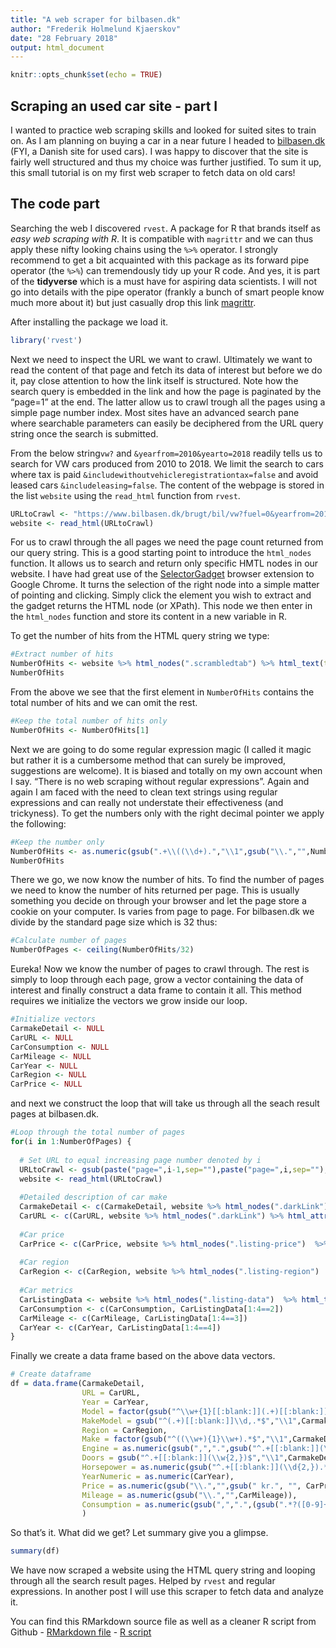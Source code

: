 ```yaml
---
title: "A web scraper for bilbasen.dk"
author: "Frederik Holmelund Kjaerskov"
date: "28 February 2018"
output: html_document
---
```


```r
knitr::opts_chunk$set(echo = TRUE)
```

## Scraping an used car site - part I

I wanted to practice web scraping skills and looked for suited sites to train on. As I am planning on buying a car in a near future I headed to [bilbasen.dk](http://www.bilbasen.dk) (FYI, a Danish site for used cars). I was happy to discover that the site is fairly well structured and thus my choice was further justified. To sum it up, this small tutorial is on my first web scraper to fetch data on old cars!

## The code part
Searching the web I discovered `rvest`. A package for R that brands itself as *easy web scraping with R*. It is compatible with `magrittr` and we can thus apply these nifty looking chains using the `%>%` operator. I strongly recommend to get a bit acquainted with this package as its forward pipe operator (the `%>%`) can tremendously tidy up your R code. And yes, it is part of the **tidyverse** which is a must have for aspiring data scientists. I will not go into details with the pipe operator (frankly a bunch of smart people know much more about it) but just casually drop this link [magrittr](http://magrittr.tidyverse.org/).

After installing the package we load it.

```r
library('rvest')
```

Next we need to inspect the URL we want to crawl. Ultimately we want to read the content of that page and fetch its data of interest but before we do it, pay close attention to how the link itself is structured. Note how the search query is embedded in the link and how the page is paginated by the "page=1" at the end. The latter allow us to crawl trough all the pages using a simple page number index. Most sites have an advanced search pane where searchable parameters can easily be deciphered from the URL query string once the search is submitted. 

From the below string`vw?` and `&yearfrom=2010&yearto=2018` readily tells us to search for VW cars produced from 2010 to 2018. We limit the search to cars where tax is paid `&includewithoutvehicleregistrationtax=false` and avoid leased cars `&includeleasing=false`. The content of the webpage is stored in the list `website` using the `read_html` function from `rvest`.

```r
URLtoCrawl <- "https://www.bilbasen.dk/brugt/bil/vw?fuel=0&yearfrom=2010&yearto=2018&pricefrom=0&priceto=10000000&mileagefrom=-1&mileageto=10000001&zipcode=0000&includeengroscvr=false&includesellforcustomer=true&includewithoutvehicleregistrationtax=false&includeleasing=false&page=1"
website <- read_html(URLtoCrawl)
```
For us to crawl through the all pages we need the page count returned from our query string. This is a good starting point to introduce the `html_nodes` function. It allows us to search and return only specific HMTL nodes in our website. I have had great use of the [SelectorGadget](http://selectorgadget.com/) browser extension to Google Chrome. It turns the selection of the right node into a simple matter of pointing and clicking. Simply click the element you wish to extract and the gadget returns the HTML node (or XPath). This node we then enter in the `html_nodes` function and store its content in a new variable in R. 

To get the number of hits from the HTML query string we type:
```r
#Extract number of hits
NumberOfHits <- website %>% html_nodes(".scrambledtab") %>% html_text(trim = TRUE)
NumberOfHits
```
From the above we see that the first element in `NumberOfHits` contains the total number of hits and we can omit the rest. 

```r
#Keep the total number of hits only
NumberOfHits <- NumberOfHits[1]
```

Next we are going to do some regular expression magic (I called it magic but rather it is a cumbersome method that can surely be improved, suggestions are welcome). It is biased and totally on my own account when I say. "There is no web scraping without regular expressions". Again and again I am faced with the need to clean text strings using regular expressions and can really not understate their effectiveness (and trickyness). To get the numbers only with the right decimal pointer we apply the following:

```r
#Keep the number only
NumberOfHits <- as.numeric(gsub(".+\\((\\d+).","\\1",gsub("\\.","",NumberOfHits)))
NumberOfHits
```
There we go, we now know the number of hits. To find the number of pages we need to know the number of hits returned per page. This is usually something you decide on through your browser and let the page store a cookie on your computer. Is varies from page to page. For bilbasen.dk we divide by the standard page size which is 32 thus:

```r
#Calculate number of pages
NumberOfPages <- ceiling(NumberOfHits/32)
```

Eureka! Now we know the number of pages to crawl through. The rest is simply to loop through each page, grow a vector containing the data of interest and finally construct a data frame to contain it all. 
This method requires we initialize the vectors we grow inside our loop. 

```r
#Initialize vectors
CarmakeDetail <- NULL
CarURL <- NULL
CarConsumption <- NULL
CarMileage <- NULL
CarYear <- NULL
CarRegion <- NULL
CarPrice <- NULL
```
and next we construct the loop that will take us through all the seach result pages at bilbasen.dk.

```r
#Loop through the total number of pages
for(i in 1:NumberOfPages) {
  
  # Set URL to equal increasing page number denoted by i
  URLtoCrawl <- gsub(paste("page=",i-1,sep=""),paste("page=",i,sep=""),URLtoCrawl)
  website <- read_html(URLtoCrawl)
  
  #Detailed description of car make
  CarmakeDetail <- c(CarmakeDetail, website %>% html_nodes(".darkLink") %>% html_text(trim = TRUE))
  CarURL <- c(CarURL, website %>% html_nodes(".darkLink") %>% html_attr("href"))
  
  #Car price
  CarPrice <- c(CarPrice, website %>% html_nodes(".listing-price")  %>% html_text(trim = TRUE))
  
  #Car region
  CarRegion <- c(CarRegion, website %>% html_nodes(".listing-region")  %>% html_text(trim = TRUE))
  
  #Car metrics
  CarListingData <- website %>% html_nodes(".listing-data")  %>% html_text(trim = TRUE)
  CarConsumption <- c(CarConsumption, CarListingData[1:4==2])
  CarMileage <- c(CarMileage, CarListingData[1:4==3])
  CarYear <- c(CarYear, CarListingData[1:4==4])
}
```

Finally we create a data frame based on the above data vectors. 

```R
# Create dataframe
df = data.frame(CarmakeDetail,
                URL = CarURL,
                Year = CarYear,
                Model = factor(gsub("^\\w+{1}[[:blank:]](.+)[[:blank:]]\\d,.*$","\\1",CarmakeDetail)),
                MakeModel = gsub("^(.+)[[:blank:]]\\d,.*$","\\1",CarmakeDetail),
                Region = CarRegion, 
                Make = factor(gsub("^((\\w+){1}\\w+).*$","\\1",CarmakeDetail)),
                Engine = as.numeric(gsub(",",".",gsub("^.+[[:blank:]](\\d,\\d+).*$","\\1",CarmakeDetail))),
                Doors = gsub("^.+[[:blank:]](\\w{2,})$","\\1",CarmakeDetail),
                Horsepower = as.numeric(gsub("^.+[[:blank:]](\\d{2,}).*$","\\1",CarmakeDetail)),
                YearNumeric = as.numeric(CarYear),
                Price = as.numeric(gsub("\\.","",gsub(" kr.", "", CarPrice))),
                Mileage = as.numeric(gsub("\\.","",CarMileage)),
                Consumption = as.numeric(gsub(",",".",(gsub(".*?([0-9]+,[0-9]).*", "\\1", CarConsumption))))
                )
```

So that's it. What did we get? Let summary give you a glimpse. 

```r
summary(df)
```

We have now scraped a website using the HTML query string and looping through all the search result pages. Helped by `rvest` and regular expressions. In another post I will use this scraper to fetch data and analyze it. 

You can find this RMarkdown source file as well as a cleaner R script from Github
- [RMarkdown file](https://github.com/kjaerskov/Bilbasen/blob/master/ScrapeBilbasen.Rmd)
- [R script](https://github.com/kjaerskov/Bilbasen/blob/master/CrawlBilbasen.R)

